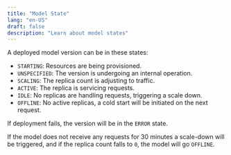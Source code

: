 ```yaml
---
title: "Model State"
lang: "en-US"
draft: false
description: "Learn about model states"
---
```


A deployed model version can be in these states:

- `STARTING`: Resources are being provisioned.
- `UNSPECIFIED`: The version is undergoing an internal operation.
- `SCALING`: The replica count is adjusting to traffic.
- `ACTIVE`: The replica is servicing requests.
- `IDLE`: No replicas are handling requests, triggering a scale down.
- `OFFLINE`: No active replicas, a cold start will be initiated on the next
  request.

If deployment fails, the version will be in the `ERROR` state.

If the model does not receive any requests for 30 minutes a scale-down will be
triggered, and if the replica count falls to `0`, the model will go `OFFLINE`.
